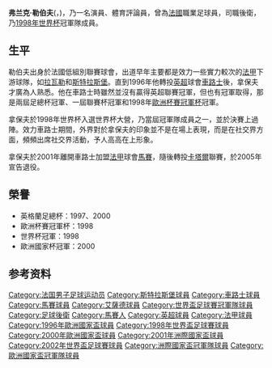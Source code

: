 {{blpunsourced|time=2019-07-03T23:42:25+00:00}}
{{noteTA
|G1=Football
|G2=uefa
|G3=卡塔尔星级足球联赛
|1=zh-hans:勒伯夫; zh-hk:拿保夫; zh-tw:勒伯夫;
|2=zh-hans:弗兰克; zh-hk:法蘭; zh-tw:法蘭克;
}}

{{Football player infobox
| image = [[File:Frank_Leboeuf.jpeg|200px]]
| playername= 弗兰克·勒伯夫<br />Frank Leboeuf
| fullname = Franck Alain James Leboeuf<ref name=Legion>{{cite journal |date=25 July 1998 |title=Décret du 24 juillet 1998 portant nomination à titre exceptionnel |trans-title=Decree of 24 July 1998 appointing on an exceptional basis |url=https://www.legifrance.gouv.fr/jorf/id/JORFTEXT000000374701 |journal=Official Journal of the French Republic |volume=1998 |issue=170 |id=PREX9801916D |access-date=2 January 2021 |language=fr |archive-date=2021-04-28 |archive-url=https://web.archive.org/web/20210428230714/https://www.legifrance.gouv.fr/jorf/id/JORFTEXT000000374701 |dead-url=no }}</ref>
| birth_date = {{birth date and age|1968|1|22|df=y}}<ref>{{cite web |url=https://www.espn.co.uk/soccer/player/_/id/10575/frank-leboeuf |title=Frank Leboeuf |publisher=ESPN |access-date=21 February 2020 |archive-date=2020-02-21 |archive-url=https://web.archive.org/web/20200221220446/https://www.espn.co.uk/soccer/player/_/id/10575/frank-leboeuf |dead-url=no }}</ref>
| nickname = 
| cityofbirth = [[羅訥河口省|羅訥河口省]]
| countryofbirth = [[法國|法國]]
| height = 1.83 m<ref>{{cite web |url=https://www.premierleague.com/players/1148/Frank-Leboeuf/overview |title=Frank Leboeuf: Overview |publisher=Premier League |access-date=21 February 2020 |archive-date=2021-08-05 |archive-url=https://web.archive.org/web/20210805123222/https://www.premierleague.com/players/1148/Frank-Leboeuf/overview |dead-url=no }}</ref>
| currentclub = 
| position = 後衛
| years1 = 1988–1991 | clubs1 = [[拉瓦勒足球俱乐部|拉瓦勒]] | caps1 = 69  | goals1 = 11
| years2 = 1991–1996 | clubs2 = [[斯特拉斯堡足球俱乐部|斯特拉斯堡]]         | caps2 = 189 | goals2 = 48
| years3 = 1996–2001 | clubs3 = [[切尔西足球俱乐部|切尔西]]             | caps3 = 144 | goals3 = 17
| years4 = 2001–2003 | clubs4 = [[马赛奥林匹克|马赛]] | caps4 = 51  | goals4 = 5
| years5 = 2003–2004 | clubs5 = [[萨德体育俱乐部|萨德]]      | caps5 = 17  | goals5 = 6
| years6 = 2004–2005 | clubs6 = [[艾華卡拉體育會|艾華卡拉]]  | caps6 = 10  | goals6 = 2
| totalcaps = 480 | totalgoals = 89
| nationalyears1 = 1995–2002 | nationalteam1 = [[法國國家足球隊|法國]] | nationalcaps1 = 50 | nationalgoals1 = 4
| pcupdate = 
| ntupdate = 
}}
'''弗兰克·勒伯夫'''('''{{lang-fr|Frank Leboeuf}}'''，{{bd|1968年|1月22日|}})，乃一名演員、體育評論員，曾為[[法國|法國]]職業足球員，司職後衛，乃[[1998年世界杯|1998年世界杯]]冠軍隊成員。

== 生平 ==
勒伯夫出身於法國低組別聯賽球會，出道早年主要都是效力一些實力較次的[[法甲|法甲]]下游球隊，如[[拉瓦勒足球俱乐部|拉瓦勒]]和[[斯特拉斯堡足球俱乐部|斯特拉斯堡]]。直到1996年他轉投[[英超|英超]]球會[[車路士|車路士]]後，拿保夫才廣為人熟悉。他在車路士時雖然並沒有贏得英超聯賽冠軍，但也有冠軍取得，那是兩屆足總杯冠軍、一屆聯賽杯冠軍和1998年[[歐洲杯賽冠軍杯|歐洲杯賽冠軍杯]]冠軍。

拿保夫於1998年世界杯入選世界杯大營，乃當屆冠軍隊成員之一，並於決賽上過陣。效力車路士期間，外界對於拿保夫的印象並不是在場上表現，而是在社交界方面，頻頻出席社交界活動，予人高高在上形象。

拿保夫於2001年離開車路士加盟[[法甲|法甲]]球會[[马赛足球俱乐部|馬賽]]，隨後轉投[[卡塔爾|卡塔爾]]聯賽，於2005年宣告退役。

== 榮譽 ==
* 英格蘭足總杯：1997、2000
* 歐洲杯賽冠軍杯：1998
* 世界杯冠軍：1998
* 歐洲國家杯冠軍：2000

==参考资料==
{{reflist}}


{{1996年歐洲國家盃法國參賽名單}}
{{1998年世界杯足球赛法国参赛名单}}
{{2002年世界杯足球赛法国参赛名单}}

{{Authority control}}
{{DEFAULTSORT:Leboeuf, Frank}}
[[Category:法国男子足球运动员|Category:法国男子足球运动员]]
[[Category:斯特拉斯堡球員|Category:斯特拉斯堡球員]]
[[Category:車路士球員|Category:車路士球員]]
[[Category:馬賽球員|Category:馬賽球員]]
[[Category:艾薩德球員|Category:艾薩德球員]]
[[Category:世界盃足球賽冠軍隊球員|Category:世界盃足球賽冠軍隊球員]]
[[Category:足球後衛|Category:足球後衛]]
[[Category:馬賽人|Category:馬賽人]]
[[Category:英超球員|Category:英超球員]]
[[Category:法甲球員|Category:法甲球員]]
[[Category:1996年歐洲國家盃球員|Category:1996年歐洲國家盃球員]]
[[Category:1998年世界盃足球賽球員|Category:1998年世界盃足球賽球員]]
[[Category:2000年歐洲國家盃球員|Category:2000年歐洲國家盃球員]]
[[Category:2001年洲際國家盃球員|Category:2001年洲際國家盃球員]]
[[Category:2002年世界盃足球賽球員|Category:2002年世界盃足球賽球員]]
[[Category:洲際國家盃冠軍隊球員|Category:洲際國家盃冠軍隊球員]]
[[Category:歐洲國家盃冠軍隊球員|Category:歐洲國家盃冠軍隊球員]]